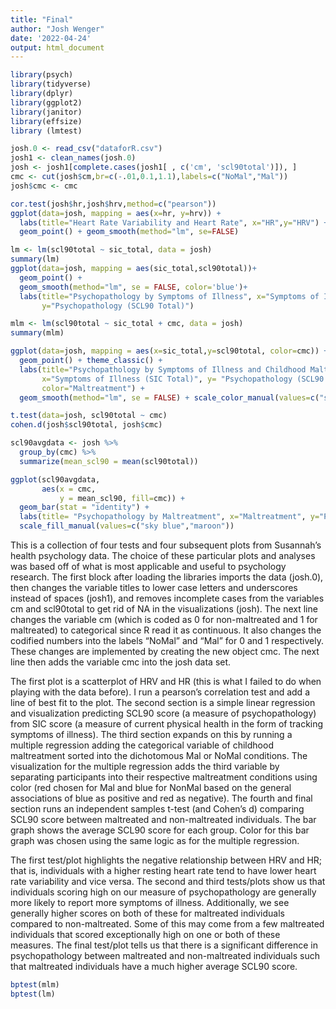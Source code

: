 ```yaml
---
title: "Final"
author: "Josh Wenger"
date: '2022-04-24'
output: html_document
---
```


```r
library(psych)
library(tidyverse)
library(dplyr)
library(ggplot2)
library(janitor)
library(effsize)
library (lmtest)
```

```r
josh.0 <- read_csv("dataforR.csv")
josh1 <- clean_names(josh.0)
josh <- josh1[complete.cases(josh1[ , c('cm', 'scl90total')]), ]
cmc <- cut(josh$cm,br=c(-.01,0.1,1.1),labels=c("NoMal","Mal"))
josh$cmc <- cmc
```


```r
cor.test(josh$hr,josh$hrv,method=c("pearson"))
ggplot(data=josh, mapping = aes(x=hr, y=hrv)) +
  labs(title="Heart Rate Variability and Heart Rate", x="HR",y="HRV") +
  geom_point() + geom_smooth(method="lm", se=FALSE)
```

```r
lm <- lm(scl90total ~ sic_total, data = josh)
summary(lm)
ggplot(data=josh, mapping = aes(sic_total,scl90total))+
  geom_point() +
  geom_smooth(method="lm", se = FALSE, color='blue')+
  labs(title="Psychopathology by Symptoms of Illness", x="Symptoms of Illness (SIC Total)",
       y="Psychopathology (SCL90 Total)")
```

```r
mlm <- lm(scl90total ~ sic_total + cmc, data = josh)
summary(mlm)

ggplot(data=josh, mapping = aes(x=sic_total,y=scl90total, color=cmc)) +
  geom_point() + theme_classic() + 
  labs(title="Psychopathology by Symptoms of Illness and Childhood Maltreatment", 
       x="Symptoms of Illness (SIC Total)", y= "Psychopathology (SCL90 Total)",
       color="Maltreatment") +
  geom_smooth(method="lm", se = FALSE) + scale_color_manual(values=c("sky blue","maroon"))
```


```r
t.test(data=josh, scl90total ~ cmc)
cohen.d(josh$scl90total, josh$cmc)

scl90avgdata <- josh %>%
  group_by(cmc) %>%
  summarize(mean_scl90 = mean(scl90total))

ggplot(scl90avgdata, 
       aes(x = cmc, 
           y = mean_scl90, fill=cmc)) +
  geom_bar(stat = "identity") +
  labs(title= "Psychopathology by Maltreatment", x="Maltreatment", y="Psychopathology (Average SCL90 Score)")+
  scale_fill_manual(values=c("sky blue","maroon"))
```

This is a collection of four tests and four subsequent plots from Susannah's health psychology data. The choice of these particular plots and analyses was based off of what is most applicable and useful to psychology research. The first block after loading the libraries imports the data (josh.0), then changes the variable titles to lower case letters and underscores instead of spaces (josh1), and removes incomplete cases from the variables cm and scl90total to get rid of NA in the visualizations (josh). The next line changes the variable cm (which is coded as 0 for non-maltreated and 1 for maltreated) to categorical since R read it as continuous. It also changes the codified numbers into the labels "NoMal" and "Mal" for 0 and 1 respectively. These changes are implemented by creating the new object cmc. The next line then adds the variable cmc into the josh data set.

The first plot is a scatterplot of HRV and HR (this is what I failed to do when playing with the data before). I run a pearson's correlation test and add a line of best fit to the plot. The second section is a simple linear regression and visualization predicting SCL90 score (a measure of psychopathology) from SIC score (a measure of current physical health in the form of tracking symptoms of illness). The third section expands on this by running a multiple regression adding the categorical variable of childhood maltreatment sorted into the dichotomous Mal or NoMal conditions. The visualization for the multiple regression adds the third variable by separating participants into their respective maltreatment conditions using color (red chosen for Mal and blue for NonMal based on the general associations of blue as positive and red as negative). The fourth and final section runs an independent samples t-test (and Cohen's d) comparing SCL90 score between maltreated and non-maltreated individuals. The bar graph shows the average SCL90 score for each group. Color for this bar graph was chosen using the same logic as for the multiple regression.

The first test/plot highlights the negative relationship between HRV and HR; that is, individuals with a higher resting heart rate tend to have lower heart rate variability and vice versa. The second and third tests/plots show us that individuals scoring high on our measure of psychopathology are generally more likely to report more symptoms of illness. Additionally, we see generally higher scores on both of these for maltreated individuals compared to non-maltreated. Some of this may come from a few maltreated individuals that scored exceptionally high on one or both of these measures. The final test/plot tells us that there is a significant difference in psychopathology between maltreated and non-maltreated individuals such that maltreated individuals have a much higher average SCL90 score.

```r
bptest(mlm)
bptest(lm)
```

